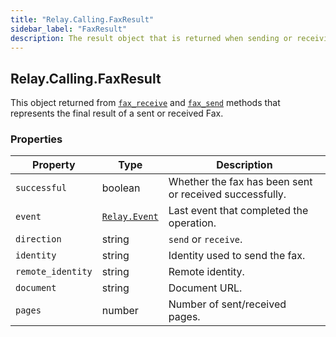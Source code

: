 ```yaml
---
title: "Relay.Calling.FaxResult"
sidebar_label: "FaxResult"
description: The result object that is returned when sending or receiving a fax.
---
```


[fax-receive]: /sdks/relay-realtime-sdk/v2/language/python/calling/call#fax_receive
[fax-send]: /sdks/relay-realtime-sdk/v2/language/python/calling/call#fax_send
[relay-event]: /sdks/relay-realtime-sdk/v2/language/python/event

## Relay.Calling.FaxResult

This object returned from [`fax_receive`][fax-receive] and [`fax_send`][fax-send] methods that represents the final result of a sent or received Fax.

### Properties

| Property | Type | Description |
| -------- | ---- | ----------- |
| `successful` | boolean | Whether the fax has been sent or received successfully. |
| `event` | [`Relay.Event`][relay-event] | Last event that completed the operation. |
| `direction` | string | `send` or `receive`. |
| `identity` | string | Identity used to send the fax. |
| `remote_identity` | string | Remote identity. |
| `document` | string | Document URL. |
| `pages` | number | Number of sent/received pages. |